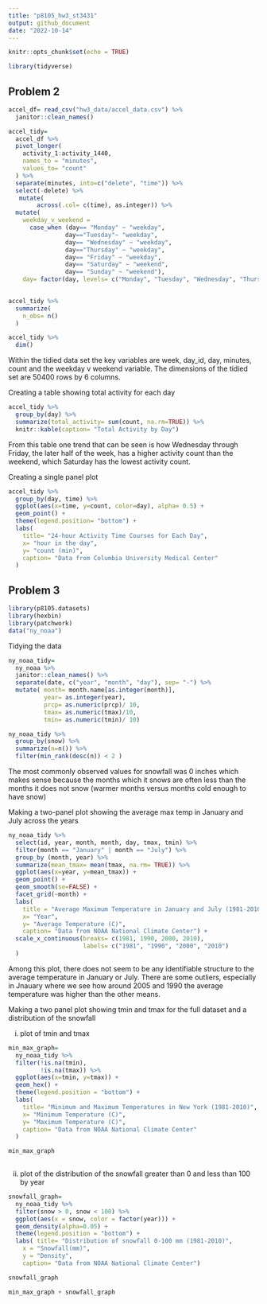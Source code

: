 ```yaml
---
title: "p8105_hw3_st3431"
output: github_document
date: "2022-10-14"
---
```


```r
knitr::opts_chunk$set(echo = TRUE)
```

```r
library(tidyverse)
```

## Problem 2
```r
accel_df= read_csv("hw3_data/accel_data.csv") %>% 
  janitor::clean_names()
```

```r
accel_tidy= 
  accel_df %>% 
  pivot_longer(
    activity_1:activity_1440, 
    names_to = "minutes",
    values_to= "count"
  ) %>% 
  separate(minutes, into=c("delete", "time")) %>% 
  select(-delete) %>% 
   mutate( 
        across(.col= c(time), as.integer)) %>% 
  mutate(
    weekday_v_weekend = 
      case_when (day== "Monday" ~ "weekday", 
                day=="Tuesday"~ "weekday", 
                day== "Wednesday" ~ "weekday", 
                day=="Thursday" ~ "weekday", 
                day== "Friday" ~ "weekday",
                day== "Saturday" ~ "weekend", 
                day== "Sunday" ~ "weekend"), 
    day= factor(day, levels= c("Monday", "Tuesday", "Wednesday", "Thursday", "Friday", "Saturday", "Sunday")))
     

accel_tidy %>% 
  summarize(
    n_obs= n()
  )

accel_tidy %>% 
  dim()
```

Within the tidied data set the key variables are week, day_id, day, minutes, count and the weekday v weekend variable. The dimensions of the tidied set are 50400 rows by 6 columns. 

Creating a table showing total activity for each day 

```r
accel_tidy %>% 
  group_by(day) %>% 
  summarize(total_activity= sum(count, na.rm=TRUE)) %>% 
  knitr::kable(caption= "Total Activity by Day")
```

From this table one trend that can be seen is how Wednesday through Friday, the later half of the week, has a higher activity count than the weekend, which Saturday has the lowest activity count. 


Creating a single panel plot 

```r
accel_tidy %>% 
  group_by(day, time) %>% 
  ggplot(aes(x=time, y=count, color=day), alpha= 0.5) +
  geom_point() + 
  theme(legend.position= "bottom") +
  labs(
    title= "24-hour Activity Time Courses for Each Day", 
    x= "hour in the day", 
    y= "count (min)",
    caption= "Data from Columbia University Medical Center"
  )
```

## Problem 3 

```r
library(p8105.datasets)
library(hexbin)
library(patchwork)
data("ny_noaa")
```

Tidying the data 

```r
ny_noaa_tidy= 
  ny_noaa %>% 
  janitor::clean_names() %>% 
  separate(date, c("year", "month", "day"), sep= "-") %>% 
  mutate( month= month.name[as.integer(month)], 
          year= as.integer(year), 
          prcp= as.numeric(prcp)/ 10,
          tmax= as.numeric(tmax)/10, 
          tmin= as.numeric(tmin)/ 10)

ny_noaa_tidy %>% 
  group_by(snow) %>% 
  summarize(n=n()) %>% 
  filter(min_rank(desc(n)) < 2 )
```

The most commonly observed values for snowfall was 0 inches which makes sense because the months which it snows are often less than the months it does not snow (warmer months versus months cold enough to have snow) 

Making a two-panel plot showing the average max temp in January and July across the years

```r
ny_noaa_tidy %>% 
  select(id, year, month, month, day, tmax, tmin) %>% 
  filter(month == "January" | month == "July") %>% 
  group_by (month, year) %>% 
  summarize(mean_tmax= mean(tmax, na.rm= TRUE)) %>% 
  ggplot(aes(x=year, y=mean_tmax)) + 
  geom_point() + 
  geom_smooth(se=FALSE) +
  facet_grid(~month) + 
  labs(
    title = "Average Maximum Temperature in January and July (1981-2010)", 
    x= "Year", 
    y= "Average Temperature (C)", 
    caption= "Data from NOAA National Climate Center") +
  scale_x_continuous(breaks= c(1981, 1990, 2000, 2010), 
                     labels= c("1981", "1990", "2000", "2010")
  )
```

Among this plot, there does not seem to be any identifiable structure to the average temperature in January or July. There are some outliers, especially in Jnauary where we see how around 2005 and 1990 the average temperature was higher than the other means. 

Making a two panel plot showing tmin and tmax for the full dataset and a distribution of the snowfall

(i) plot of tmin and tmax

```r
min_max_graph= 
  ny_noaa_tidy %>% 
  filter(!is.na(tmin), 
         !is.na(tmax)) %>% 
  ggplot(aes(x=tmin, y=tmax)) + 
  geom_hex() + 
  theme(legend.position = "bottom") +
  labs(
    title= "Minimum and Maximum Temperatures in New York (1981-2010)", 
    x= "Minimum Temperature (C)",
    y= "Maximum Temperature (C)",
    caption= "Data from NOAA National Climate Center"
  )

min_max_graph
  
```

(ii) plot of the distribution of the snowfall greater than 0 and less than 100 by year

```r
snowfall_graph= 
  ny_noaa_tidy %>% 
  filter(snow > 0, snow < 100) %>%
  ggplot(aes(x = snow, color = factor(year))) +
  geom_density(alpha=0.05) +
  theme(legend.position = "bottom") +
  labs( title= "Distribution of snowfall 0-100 mm (1981-2010)",
    x = "Snowfall(mm)",
    y = "Density",
    caption= "Data from NOAA National Climate Center")

snowfall_graph

min_max_graph + snowfall_graph
```









